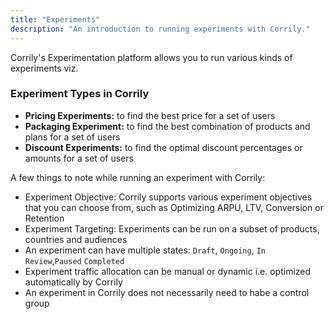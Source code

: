 ```yaml
---
title: "Experiments"
description: "An introduction to running experiments with Corrily."
---
```


Corrily's Experimentation platform allows you to run various kinds of experiments viz.

<h3> Experiment Types in Corrily </h3>

* **Pricing Experiments:** to find the best price for a set of users
* **Packaging Experiment:** to find the best combination of products and plans for a set of users
* **Discount Experiments:** to find the optimal discount percentages or amounts for a set of users

A few things to note while running an experiment with Corrily:

* Experiment Objective: Corrily supports various experiment objectives that you can choose from, such as
Optimizing ARPU, LTV, Conversion or Retention
* Experiment Targeting: Experiments can be run on a subset of products, countries and audiences
* An experiment can have multiple states: `Draft`, `Ongoing`, `In Review`,`Paused` `Completed`
* Experiment traffic allocation can be manual or dynamic i.e. optimized automatically by Corrily
* An experiment in Corrily does not necessarily need to habe a control group